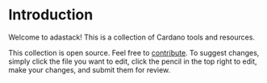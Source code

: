 # Introduction

Welcome to adastack! This is a collection of Cardano tools and resources.

This collection is open source. Feel free to [contribute](https://github.com/tuckpuck/adastack/tree/main/pages). To suggest changes, simply click the file you want to edit, click the pencil in the top right to edit, make your changes, and submit them for review.

